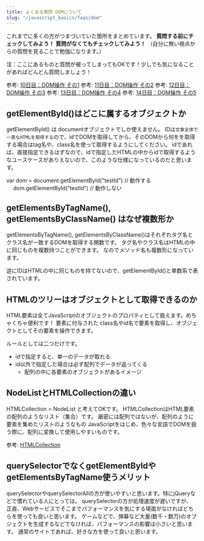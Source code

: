 ```yaml
---
title: よくある質問 DOMについて
slug: "/javascript_basics/faqs/dom"
---
```


これまでに多くの方がつまづいていた箇所をまとめています。
**質問する前にチェックしてみよう！**
**質問がなくてもチェックしてみよう！**
（自分に無い視点からの質問を見ることで勉強になります。）

注：ここにあるものと質問が被ってしまってもOKです！少しでも気になることがあればどんどん質問しましょう！

参考: [10日目：DOM操作 その1](/tutorials/10th_day)
参考: [11日目：DOM操作 その2](/tutorials/11th_day)
参考: [12日目：DOM操作 その3](/tutorials/12th_day)
参考: [13日目：DOM操作 その4](/tutorials/13th_day)
参考: [14日目：DOM操作 その5](/tutorials/14th_day)


## getElementById()はどこに属するオブジェクトか

getElementById() は documentオブジェクトでしか使えません。
IDは`文章全体で一意なHTMLを取得する`ので、idでDOMを取得してから、そのDOMから何をを取得する場合はtag名や、class名を使って取得するようにしてください。
idであれば、直接指定できるはずなので、idで指定したHTMLの中からidで取得するようなユースケースがありえないので、このような仕様になっているのだと思います。

<prism class="prism-code" language="js">
var dom = document.getElementById("testId") // 動作する
　
dom.getElementById("testId") // 動作しない
</prism>


## getElementsByTagName(), getElementsByClassName() はなぜ複数形か

getElementsByTagName(), getElementsByClassName()はそれぞれタグ名とクラス名が一致するDOMを取得する関数です。
タグ名やクラス名はHTMLの中に同じものを複数持つことができます。
なのでメソッド名も複数形になっています。

逆にIDはHTMLの中に同じものを持てないので、getElementById()と単数系で表されています。


## HTMLのツリーはオブジェクトとして取得できるのか

HTML要素は全てJavaScriptのオブジェクトのプロパティとして扱えます。めちゃくちゃ便利です！
要素に付与された class名やid名で要素を取得し、オブジェクトとしてその要素を操作できます。

ルールとしては二つだけです。

- idで指定すると、単一のデータが取れる
- id以外で指定した場合は必ず配列でデータが返ってくる
    - 配列の中に各要素のオブジェクトがあるイメージ


## NodeListとHTMLCollectionの違い

HTMLCollection = NodeList と考えてOKです。
HTMLCollectionはHTML要素の配列のようなリスト（集合）です。
厳密には配列ではないが、配列のように要素を集めたリストのようなもの
JavaScriptをはじめ、色々な言語でDOMを扱う際に、配列に変換して使用しやすいものです。

参考: [HTMLCollection](https://developer.mozilla.org/ja/docs/Web/API/HTMLCollection)


## querySelectorでなくgetElementByIdやgetElementsByTagName使うメリット

querySelectorやquerySelectorAllの方が使いやすいと思います。特にjQueryなどで慣れている人にとっては。
querySelectorの方が処理速度が遅いですが、
正直、Webサービスでそこまでパフォーマンスを気にする場面がなければどちらを使っても良いと思います。
ゲームなどで、弾幕など大量(数千・数万)のオブジェクトを生成するなどでなければ、パフォーマンスの影響は小さいと思います。
通常のサイトであれば、好きな方を使って良いと思います。
